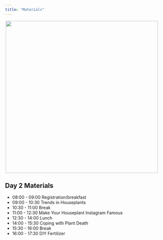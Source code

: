 ```yaml
---
title: "Materials"
---
```


<center>![](https://images.unsplash.com/photo-1495908333425-29a1e0918c5f?ixlib=rb-1.2.1&ixid=eyJhcHBfaWQiOjEyMDd9&auto=format&fit=crop&w=800&q=60){width=500px}</center>

## Day 2 Materials

* 08:00 - 09:00 Registration/breakfast
* 09:00 - 10:30 Trends in Houseplants
* 10:30 - 11:00 Break
* 11:00 - 12:30 Make Your Houseplant Instagram Famous
* 12:30 - 14:00 Lunch
* 14:00 - 15:30 Coping with Plant Death
* 15:30 - 16:00 Break
* 16:00 - 17:30 DIY Fertilizer
